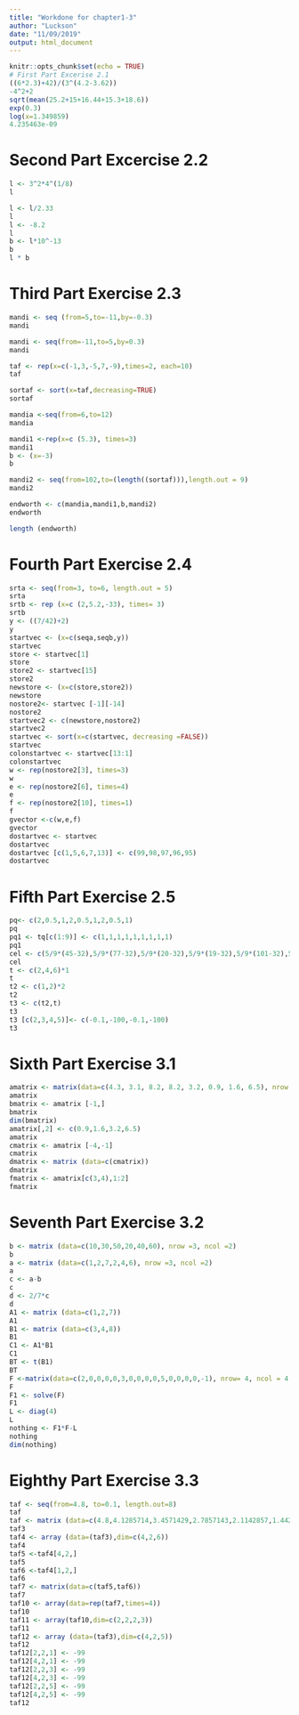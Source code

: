 ---
title: "Workdone for chapter1-3"
author: "Luckson"
date: "11/09/2019"
output: html_document
---

```{r setup, include=FALSE}
knitr::opts_chunk$set(echo = TRUE)
# First Part Excerise 2.1
((6*2.3)+42)/(3^(4.2-3.62))
-4^2+2
sqrt(mean(25.2+15+16.44+15.3+18.6))
exp(0.3)
log(x=1.349859)
4.235463e-09
```
# Second Part Excercise 2.2
```{r}
l <- 3^2*4^(1/8)
l

l <- l/2.33
l
l <- -8.2
l
b <- l*10^-13
b
l * b

```
# Third Part Exercise 2.3
```{r}
mandi <- seq (from=5,to=-11,by=-0.3)
mandi

mandi <- seq(from=-11,to=5,by=0.3)
mandi

taf <- rep(x=c(-1,3,-5,7,-9),times=2, each=10)
taf

sortaf <- sort(x=taf,decreasing=TRUE)
sortaf

mandia <-seq(from=6,to=12)
mandia

mandi1 <-rep(x=c (5.3), times=3)
mandi1
b <- (x=-3)
b

mandi2 <- seq(from=102,to=(length((sortaf))),length.out = 9)
mandi2

endworth <- c(mandia,mandi1,b,mandi2)
endworth

length (endworth)
```
# Fourth Part Exercise 2.4
```{r}
srta <- seq(from=3, to=6, length.out = 5)
srta
srtb <- rep (x=c (2,5.2,-33), times= 3)
srtb
y <- ((7/42)+2)
y
startvec <- (x=c(seqa,seqb,y))
startvec
store <- startvec[1]
store
store2 <- startvec[15]
store2
newstore <- (x=c(store,store2))
newstore
nostore2<- startvec [-1][-14]
nostore2
startvec2 <- c(newstore,nostore2)
startvec2
startvec <- sort(x=c(startvec, decreasing =FALSE))
startvec
colonstartvec <- startvec[13:1]
colonstartvec
w <- rep(nostore2[3], times=3)
w
e <- rep(nostore2[6], times=4)
e
f <- rep(nostore2[10], times=1)
f
gvector <-c(w,e,f)
gvector
dostartvec <- startvec
dostartvec
dostartvec [c(1,5,6,7,13)] <- c(99,98,97,96,95)
dostartvec
```
# Fifth Part Exercise 2.5
```{r}
pq<- c(2,0.5,1,2,0.5,1,2,0.5,1)
pq
pq1 <- tq[c(1:9)] <- c(1,1,1,1,1,1,1,1,1)
pq1
cel <- c(5/9*(45-32),5/9*(77-32),5/9*(20-32),5/9*(19-32),5/9*(101-32),5/9*(120-32),5/9*(212-32))
cel
t <- c(2,4,6)*1
t
t2 <- c(1,2)*2
t2
t3 <- c(t2,t)
t3
t3 [c(2,3,4,5)]<- c(-0.1,-100,-0.1,-100)
t3

```
# Sixth Part Exercise 3.1
```{r}
amatrix <- matrix(data=c(4.3, 3.1, 8.2, 8.2, 3.2, 0.9, 1.6, 6.5), nrow =4, ncol =2)
amatrix
bmatrix <- amatrix [-1,]
bmatrix
dim(bmatrix)
amatrix[,2] <- c(0.9,1.6,3.2,6.5)
amatrix
cmatrix <- amatrix [-4,-1]
cmatrix
dmatrix <- matrix (data=c(cmatrix))
dmatrix
fmatrix <- amatrix[c(3,4),1:2]
fmatrix

```
# Seventh Part Exercise 3.2
```{r}
b <- matrix (data=c(10,30,50,20,40,60), nrow =3, ncol =2)
b
a <- matrix (data=c(1,2,7,2,4,6), nrow =3, ncol =2)
a
c <- a-b
c
d <- 2/7*c
d
A1 <- matrix (data=c(1,2,7))
A1
B1 <- matrix (data=c(3,4,8))
B1
C1 <- A1*B1
C1
BT <- t(B1)
BT
F <-matrix(data=c(2,0,0,0,0,3,0,0,0,0,5,0,0,0,0,-1), nrow= 4, ncol = 4)
F
F1 <- solve(F)
F1
L <- diag(4)
L
nothing <- F1*F-L
nothing
dim(nothing)
```
# Eighthy Part Exercise 3.3
```{r}
taf <- seq(from=4.8, to=0.1, length.out=8)
taf
taf <- matrix (data=c(4.8,4.1285714,3.4571429,2.7857143,2.1142857,1.4428571,0.7714286,0.1), nrow =4, ncol =2)
taf3
taf4 <- array (data=(taf3),dim=c(4,2,6))
taf4
taf5 <-taf4[4,2,]
taf5
taf6 <-taf4[1,2,]
taf6
taf7 <- matrix(data=c(taf5,taf6))
taf7
taf10 <- array(data=rep(taf7,times=4))
taf10
taf11 <- array(taf10,dim=c(2,2,2,3))
taf11
taf12 <- array (data=(taf3),dim=c(4,2,5))
taf12
taf12[2,2,1] <- -99
taf12[4,2,1] <- -99
taf12[2,2,3] <- -99
taf12[4,2,3] <- -99
taf12[2,2,5] <- -99
taf12[4,2,5] <- -99
taf12
```








